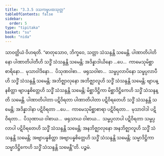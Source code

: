 ```yaml
---
title: "3.3.5 ဒသကမ္မပထသုတ္တ"
tableOfContents: false
sidebar:
  order: 5
type: "tipitaka"
basket: "su"
book: "nida"
---
```



<DynamicBreadcrumb />

<Division number="111" book="nida">

<Paragraph number="774" book="nida">
သာဝတ္ထိယံ ဝိဟရတိ. “ဓာတုသောဝ, ဘိက္ခဝေ, သတ္တာ သံသန္ဒန္တိ သမေန္တိ. ပါဏာတိပါတိနော ပါဏာတိပါတီဟိ သဒ္ဓိံ သံသန္ဒန္တိ သမေန္တိ; အဒိန္နာဒါယိနော …ပေ…  ကာမေသုမိစ္ဆာစာရိနော…  မုသာဝါဒိနော…  ပိသုဏဝါစာ…  ဖရုသဝါစာ…  သမ္ဖပ္ပလာပိနော သမ္ဖပ္ပလာပီဟိ သဒ္ဓိံ သံသန္ဒန္တိ သမေန္တိ; အဘိဇ္ဈာလုနော အဘိဇ္ဈာလူဟိ သဒ္ဓိံ သံသန္ဒန္တိ သမေန္တိ; ဗျာပန္နစိတ္တာ ဗျာပန္နစိတ္တေဟိ သဒ္ဓိံ သံသန္ဒန္တိ သမေန္တိ; မိစ္ဆာဒိဋ္ဌိကာ မိစ္ဆာဒိဋ္ဌိကေဟိ သဒ္ဓိံ သံသန္ဒန္တိ သမေန္တိ.
</Paragraph>

<Paragraph number="775" book="nida">
ပါဏာတိပါတာ ပဋိဝိရတာ ပါဏာတိပါတာ ပဋိဝိရတေဟိ သဒ္ဓိံ သံသန္ဒန္တိ သမေန္တိ; အဒိန္နာဒါနာ ပဋိဝိရတာ …ပေ…  ကာမေသုမိစ္ဆာစာရာ ပဋိဝိရတာ…  မုသာဝါဒါ ပဋိဝိရတာ…  ပိသုဏာယ ဝါစာယ…  ဖရုသာယ ဝါစာယ…  သမ္ဖပ္ပလာပါ ပဋိဝိရတာ သမ္ဖပ္ပလာပါ ပဋိဝိရတေဟိ သဒ္ဓိံ သံသန္ဒန္တိ သမေန္တိ; အနဘိဇ္ဈာလုနော အနဘိဇ္ဈာလူဟိ သဒ္ဓိံ သံသန္ဒန္တိ သမေန္တိ; အဗျာပန္နစိတ္တာ အဗျာပန္နစိတ္တေဟိ သဒ္ဓိံ သံသန္ဒန္တိ သမေန္တိ; သမ္မာဒိဋ္ဌိကာ သမ္မာဒိဋ္ဌိကေဟိ သဒ္ဓိံ သံသန္ဒန္တိ သမေန္တီ”တိ.

</Paragraph>
</Division>

<Paragraph number="776" type="center" book="nida">
ပဉ္စမံ.
</Paragraph>